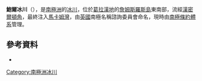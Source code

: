 {{coord|64|20|S|57|22|E|source:GNIS|display=title}}

'''鮑爾冰川'''（{{lang-en|Ball Glacier}}），是[[南極洲|南極洲]]的[[冰川|冰川]]，位於[[葛拉漢地|葛拉漢地]]的[[詹姆斯羅斯島|詹姆斯羅斯島]]東南部，流經[[漢密爾頓角|漢密爾頓角]]，最終注入[[馬卡姆灣|馬卡姆灣]]，由[[英國|英國]]南極名稱諮詢委員會命名，現時由[[南極條約體系|南極條約體系]]管理。

==參考資料==
* {{usgs-gazetteer|id=17330|name=Ball Glacier}}

{{DEFAULTSORT:Ball Glacier}}
[[Category:南極洲冰川|Category:南極洲冰川]]


{{JamesRossIsland-geo-stub}}